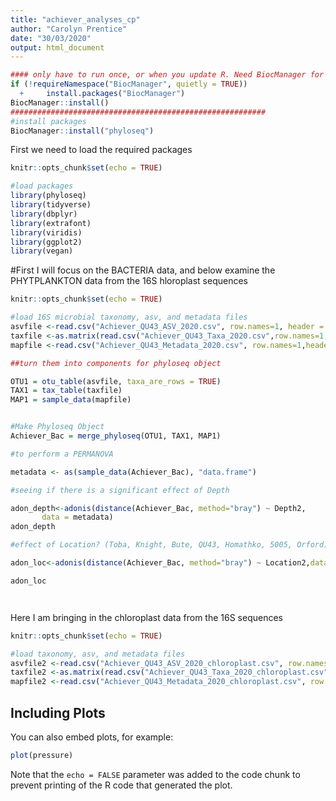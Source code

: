 ```yaml
---
title: "achiever_analyses_cp"
author: "Carolyn Prentice"
date: "30/03/2020"
output: html_document
---
```


```r
#### only have to run once, or when you update R. Need BiocManager for R v 3.6 and newer, otherwise you need BbiocLite()####
if (!requireNamespace("BiocManager", quietly = TRUE))
  +     install.packages("BiocManager")
BiocManager::install()
#########################################################
#install packages
BiocManager::install("phyloseq")
```

First we need to load the required packages

```r
knitr::opts_chunk$set(echo = TRUE)

#load packages
library(phyloseq)
library(tidyverse)
library(dbplyr)
library(extrafont)
library(viridis)
library(ggplot2)
library(vegan)

```


#First I will focus on the BACTERIA data, and below examine the PHYTPLANKTON data from the 16S hloroplast sequences

```r
knitr::opts_chunk$set(echo = TRUE)

#load 16S microbial taxonomy, asv, and metadata files
asvfile <-read.csv("Achiever_QU43_ASV_2020.csv", row.names=1, header = TRUE)
taxfile <-as.matrix(read.csv("Achiever_QU43_Taxa_2020.csv",row.names=1,header = TRUE))
mapfile <-read.csv("Achiever_QU43_Metadata_2020.csv", row.names=1,header=TRUE)
```

```r
##turn them into components for phyloseq object

OTU1 = otu_table(asvfile, taxa_are_rows = TRUE)
TAX1 = tax_table(taxfile)
MAP1 = sample_data(mapfile)


#Make Phyloseq Object
Achiever_Bac = merge_phyloseq(OTU1, TAX1, MAP1)
```


```r
#to perform a PERMANOVA

metadata <- as(sample_data(Achiever_Bac), "data.frame")

#seeing if there is a significant effect of Depth

adon_depth<-adonis(distance(Achiever_Bac, method="bray") ~ Depth2,
       data = metadata)
adon_depth

#effect of Location? (Toba, Knight, Bute, QU43, Homathko, 5005, Orford)

adon_loc<-adonis(distance(Achiever_Bac, method="bray") ~ Location2,data = metadata)

adon_loc




```




Here I am bringing in the chloroplast data from the 16S sequences

```r
knitr::opts_chunk$set(echo = TRUE)

#load taxonomy, asv, and metadata files
asvfile2 <-read.csv("Achiever_QU43_ASV_2020_chloroplast.csv", row.names=1, header = TRUE)
taxfile2 <-as.matrix(read.csv("Achiever_QU43_Taxa_2020_chloroplast.csv",row.names=1,header = TRUE))
mapfile2 <-read.csv("Achiever_QU43_Metadata_2020_chloroplast.csv", row.names=1,header=TRUE)

```



## Including Plots

You can also embed plots, for example:

```r
plot(pressure)
```

Note that the `echo = FALSE` parameter was added to the code chunk to prevent printing of the R code that generated the plot.
